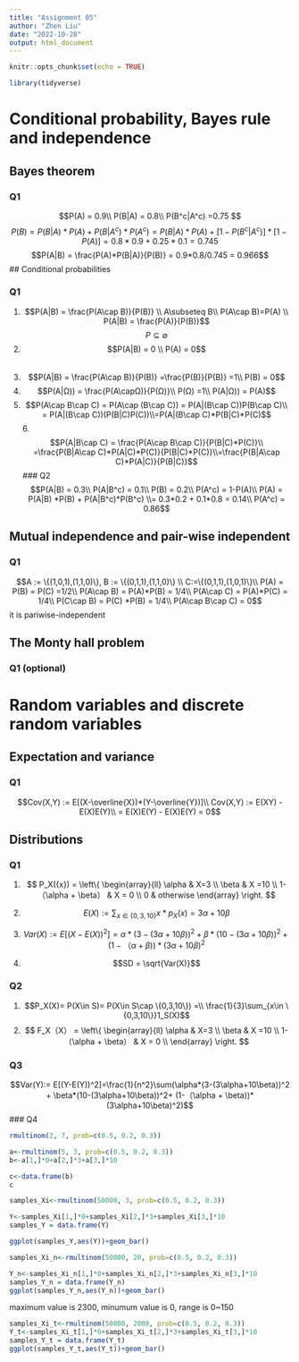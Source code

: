 ```yaml
---
title: "Assignment 05"
author: "Zhen Liu"
date: "2022-10-28"
output: html_document
---
```


```r
knitr::opts_chunk$set(echo = TRUE)
```

```r
library(tidyverse)

```

# Conditional probability, Bayes rule and independence

## Bayes theorem 

### Q1 

$$P(A) = 0.9\\
P(B|A) = 0.8\\
P(B^c|A^c) =0.75
$$
$$P(B) = P(B|A)*P(A) + P(B|A^c)*P(A^c)=P(B|A)*P(A) +[1-P(B^c|A^c)]*[1-P(A)] = 0.8*0.9+0.25*0.1 =0.745
$$
$$P(A|B) = \frac{P(A)*P(B|A)}{P(B)} = 0.9*0.8/0.745 = 0.966$$
## Conditional probabilities

### Q1

1. $$P(A|B) = \frac{P(A\cap B)}{P(B)} \\
A\subseteq B\\
P(A\cap B)=P(A) \\
P(A|B) = \frac{P(A)}{P(B)}$$
$$P\subseteq∅$$
2. $$P(A|B) = 0 \\ P(A) = 0$$  
3. $$P(A|B) = \frac{P(A\cap B)}{P(B)} =\frac{P(B)}{P(B)} =1\\
P(B) = 0$$
4. $$P(A|Ω)) = \frac{P(A\capΩ)}{P(Ω)}\\
P(Ω) =1\\
P(A|Ω)) = P(A)$$
5. $$P(A\cap B\cap C) = P(A\cap (B\cap C)) = P(A|(B\cap C))P(B\cap C)\\ = P(A|(B\cap C))(P(B|C)P(C))\\=P(A|(B\cap C)*P(B|C)*P(C)$$
6.$$P(A|B\cap C) = \frac{P(A\cap B\cap C)}{P(B|C)*P(C)}\\
=\frac{P(B|A\cap C)*P(A|C)*P(C)}{P(B|C)*P(C)}\\=\frac{P(B|A\cap C)*P(A|C)}{P(B|C)}$$
### Q2
$$P(A|B) = 0.3\\
P(A|B^c) = 0.1\\
P(B) = 0.2\\
P(A^c) = 1-P(A)\\
P(A) = P(A|B) *P(B) + P(A|B^c)*P(B^c) \\=
0.3*0.2 + 0.1*0.8 = 0.14\\
P(A^c) = 0.86$$

## Mutual independence and pair-wise independent
### Q1 

$$A := \{(1,0,1),(1,1,0)\}, B := \{(0,1,1),(1,1,0)\} \\ C:=\{(0,1,1),(1,0,1)\}\\
P(A) = P(B) = P(C) =1/2\\
P(A\cap B) = P(A)*P(B) = 1/4\\
P(A\cap C) = P(A)*P(C) = 1/4\\
P(C\cap B) = P(C) *P(B) = 1/4\\
P(A\cap B\cap C) = 0$$
it is pariwise-independent 

## The Monty hall problem
### Q1 (optional)

# Random variables and discrete random variables

## Expectation and variance 
### Q1


$$Cov(X,Y) := E[(X-\overline{X})*(Y-\overline{Y})]\\
Cov(X,Y) := E(XY) - E(X)E(Y)\\
= E(X)E(Y) - E(X)E(Y) = 0$$


## Distributions

### Q1

1. $$ P_X({x}) =   \left\{
\begin{array}{ll}
      \alpha & X=3 \\
      \beta & X =10 \\
      1-（\alpha + \beta） & X = 0 \\
      0 & otherwise
\end{array} 
\right.  $$

2. $$E(X):= \sum_{x\in\{0,3,10\}}x*p_X(x)=3\alpha +10\beta$$
3. $$Var(X):= E[(X-E(X))^2]=\alpha*(3-(3\alpha+10\beta))^2 + \beta*(10-(3\alpha+10\beta))^2+ (1-（\alpha + \beta))*(3\alpha+10\beta)^2$$
4. $$SD = \sqrt{Var(X)}$$

### Q2

1. $$P_X(X)= P(X\in S)= P(X\in S\cap \{0,3,10\}) =\\ \frac{1}{3}\sum_{x\in \{0,3,10\}}1_S(X)$$
2. 
    $$ F_X（X） =   \left\{
\begin{array}{ll}
      \alpha & X=3 \\
      \beta & X =10 \\
      1-（\alpha + \beta） & X = 0 \\
\end{array} 
\right.  $$

### Q3 

$$Var(Y):= E[(Y-E(Y))^2]=\frac{1}{n^2}\sum(\alpha*(3-(3\alpha+10\beta))^2 + \beta*(10-(3\alpha+10\beta))^2+ (1-（\alpha + \beta))*(3\alpha+10\beta)^2)$$
### Q4


```r
rmultinom(2, 7, prob=c(0.5, 0.2, 0.3))
```

```r
a<-rmultinom(5, 3, prob=c(0.5, 0.2, 0.3))
b<-a[1,]*0+a[2,]*3+a[3,]*10
```


```r
c<-data.frame(b)
c
```


```r
samples_Xi<-rmultinom(50000, 3, prob=c(0.5, 0.2, 0.3))
```


```r
Y<-samples_Xi[1,]*0+samples_Xi[2,]*3+samples_Xi[3,]*10
samples_Y = data.frame(Y)
```


```r
ggplot(samples_Y,aes(Y))+geom_bar()
```
```r
samples_Xi_n<-rmultinom(50000, 20, prob=c(0.5, 0.2, 0.3))
```
```r
Y_n<-samples_Xi_n[1,]*0+samples_Xi_n[2,]*3+samples_Xi_n[3,]*10
samples_Y_n = data.frame(Y_n)
ggplot(samples_Y_n,aes(Y_n))+geom_bar()
```
maximum value is 2300, minumum value is 0, range is 0~150



```r
samples_Xi_t<-rmultinom(50000, 2000, prob=c(0.5, 0.2, 0.3))
Y_t<-samples_Xi_t[1,]*0+samples_Xi_t[2,]*3+samples_Xi_t[3,]*10
samples_Y_t = data.frame(Y_t)
ggplot(samples_Y_t,aes(Y_t))+geom_bar()

```

